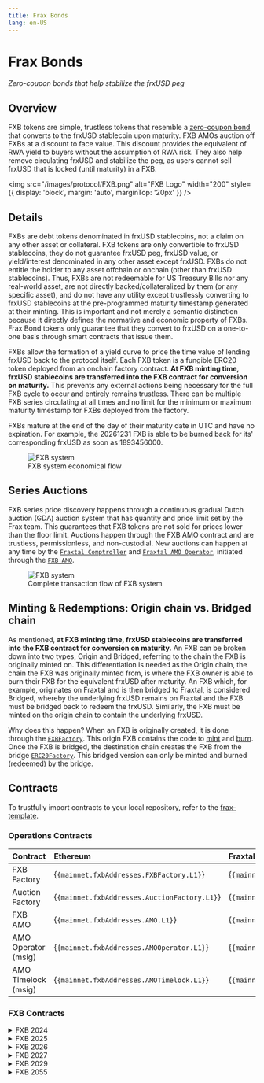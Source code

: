 ```yaml
---
title: Frax Bonds
lang: en-US
---
```


# Frax Bonds
*Zero-coupon bonds that help stabilize the frxUSD peg*

## Overview
FXB tokens are simple, trustless tokens that resemble a [zero-coupon bond](https://www.investopedia.com/terms/z/zero-couponbond.asp) that converts to the frxUSD stablecoin upon maturity. FXB AMOs auction off FXBs at a discount to face value. This discount provides the equivalent of RWA yield to buyers without the assumption of RWA risk. They also help remove circulating frxUSD and stabilize the peg, as users cannot sell frxUSD that is locked (until maturity) in a FXB.

<img
  src="/images/protocol/FXB.png"
  alt="FXB Logo"
  width="200"
  style={{ display: 'block', margin: 'auto', marginTop: '20px' }}
/>

## Details
FXBs are debt tokens denominated in frxUSD stablecoins, not a claim on any other asset or collateral. FXB tokens are only convertible to frxUSD stablecoins, they do not guarantee frxUSD peg, frxUSD value, or yield/interest denominated in any other asset except frxUSD. FXBs do not entitle the holder to any asset offchain or onchain (other than frxUSD stablecoins). Thus, FXBs are not redeemable for US Treasury Bills nor any real-world asset, are not directly backed/collateralized by them (or any specific asset), and do not have any utility except trustlessly converting to frxUSD stablecoins at the pre-programmed maturity timestamp generated at their minting. This is important and not merely a semantic distinction because it directly defines the normative and economic property of FXBs. Frax Bond tokens only guarantee that they convert to frxUSD on a one-to-one basis through smart contracts that issue them.

FXBs allow the formation of a yield curve to price the time value of lending frxUSD back to the protocol itself. Each FXB token is a fungible ERC20 token deployed from an onchain factory contract. **At FXB minting time, frxUSD stablecoins are transferred into the FXB contract for conversion on maturity.**  This prevents any external actions being necessary for the full FXB cycle to occur and entirely remains trustless. There can be multiple FXB series circulating at all times and no limit for the minimum or maximum maturity timestamp for FXBs deployed from the factory.

FXBs mature at the end of the day of their maturity date in UTC and have no expiration.  For example, the 20261231 FXB is able to be burned back for its' corresponding frxUSD as soon as 1893456000.

<figure style={{ textAlign: 'center', marginTop: '20px' }}>
  <img
    src="/images/protocol/FXB-Black.png"
    alt="FXB system"
    style={{ display: 'block', margin: 'auto' }}
  />
  <figcaption style={{ marginTop: '10px', fontSize: '14px', color: '#555' }}>
    FXB system economical flow
  </figcaption>
</figure>


## Series Auctions
FXB series price discovery happens through a continuous gradual Dutch auction (GDA) auction system that has quantity and price limit set by the Frax team.  This guarantees that FXB tokens are not sold for prices lower than the floor limit. Auctions happen through the FXB AMO contract and are trustless, permissionless, and non-custodial.
New auctions can happen at any time by the [`Fraxtal Comptroller`](https://fraxscan.com/address/0xC4EB45d80DC1F079045E75D5d55de8eD1c1090E6) and [`Fraxtal AMO Operator`](https://fraxscan.com/address/0x5f25218ed9474b721d6a38c115107428E832fA2E), initiated through the [`FXB AMO`](https://fraxscan.com/address/0xE6ed07952dC9993DD52c6d991Fa809C00eBE58a3).

<figure style={{ textAlign: 'center', marginTop: '20px' }}>
  <img
    src="/images/protocol/FXB-AMO-Black.png"
    alt="FXB system"
    style={{ display: 'block', margin: 'auto' }}
  />
  <figcaption style={{ marginTop: '10px', fontSize: '14px', color: '#555' }}>
    Complete transaction flow of FXB system
  </figcaption>
</figure>


## Minting & Redemptions: Origin chain vs. Bridged chain
As mentioned, **at FXB minting time, frxUSD stablecoins are transferred into the FXB contract for conversion on maturity.**  An FXB can be broken down into two types, Origin and Bridged, referring to the chain the FXB is originally minted on.  This differentiation is needed as the Origin chain, the chain the FXB was originally minted from, is where the FXB owner is able to burn their FXB for the equivalent frxUSD after maturity.  An FXB which, for example, originates on Fraxtal and is then bridged to Fraxtal, is considered Bridged, whereby the underlying frxUSD remains on Fraxtal and the FXB must be bridged back to redeem the frxUSD.  Similarly, the FXB must be minted on the origin chain to contain the underlying frxUSD.

Why does this happen?  When an FXB is originally created, it is done through the [`FXBFactory`](https://github.com/FraxFinance/dev-frax-bonds/blob/develop/src/contracts/FXBFactory.sol).  This origin FXB contains the code to [mint](https://github.com/FraxFinance/dev-frax-bonds/blob/3608454b1e8a83b77b60afbd7ca541e2594bb1cd/src/contracts/FXB.sol#L110-L114) and [burn](https://github.com/FraxFinance/dev-frax-bonds/blob/3608454b1e8a83b77b60afbd7ca541e2594bb1cd/src/contracts/FXB.sol#L130-L134).  Once the FXB is bridged, the destination chain creates the FXB from the bridge [`ERC20Factory`](https://etherscan.io/address/0x6ca98f43719231d38f6426db64c7f3d5c7ce7876#code).  This bridged version can only be minted and burned (redeemed) by the bridge.

## Contracts
To trustfully import contracts to your local repository, refer to the [frax-template](https://github.com/fraxfinance/frax-template).

### Operations Contracts

| Contract            | Ethereum                                               | Fraxtal                                                |
| :------------------ | :----------------------------------------------------- | :----------------------------------------------------- |
| FXB Factory         | {<code>{mainnet.fxbAddresses.FXBFactory.L1}</code>}    | {<code>{mainnet.fxbAddresses.FXBFactory.L2}</code>}    |
| Auction Factory     | {<code>{mainnet.fxbAddresses.AuctionFactory.L1}</code>}| {<code>{mainnet.fxbAddresses.AuctionFactory.L2}</code>}|
| FXB AMO             | {<code>{mainnet.fxbAddresses.AMO.L1}</code>}           | {<code>{mainnet.fxbAddresses.AMO.L2}</code>}           |
| AMO Operator (msig) | {<code>{mainnet.fxbAddresses.AMOOperator.L1}</code>}   | {<code>{mainnet.fxbAddresses.AMOOperator.L2}</code>}   |
| AMO Timelock (msig) | {<code>{mainnet.fxbAddresses.AMOTimelock.L1}</code>}   | {<code>{mainnet.fxbAddresses.AMOTimelock.L2}</code>}   |

### FXB Contracts
<details>
<summary>FXB 2024</summary>
- **Origin Chain:** Ethereum<br />
- **Maturity Date:** December 31, 2024

| Contract  | Ethereum                                               | Fraxtal                                                |
| :-------- | :----------------------------------------------------- | :----------------------------------------------------- |
| Token     | {<code>{mainnet.fxbAddresses.FXB2024.L1}</code>}       | {<code>{mainnet.fxbAddresses.FXB2024.L2}</code>}       |
| Auction   | {<code>{mainnet.fxbAddresses.FXB2024Auction.L1}</code>}| {<code>{mainnet.fxbAddresses.FXB2024Auction.L2}</code>}|
| Oracle    | {<code>{mainnet.fxbAddresses.FXB2024Oracle.L1}</code>} | {<code>{mainnet.fxbAddresses.FXB2024Oracle.L2}</code>} |
</details>
<details>
<summary>FXB 2025</summary>
- **Origin Chain:** Fraxtal<br />
- **Maturity Date:** December 31, 2025

| Contract  | Ethereum                                               | Fraxtal                                                |
| :-------- | :----------------------------------------------------- | :----------------------------------------------------- |
| Token     | {<code>{mainnet.fxbAddresses.FXB2025.L1}</code>}       | {<code>{mainnet.fxbAddresses.FXB2025.L2}</code>}       |
| Auction   | {<code>{mainnet.fxbAddresses.FXB2025Auction.L1}</code>}| {<code>{mainnet.fxbAddresses.FXB2025Auction.L2}</code>}|
| Oracle    | {<code>{mainnet.fxbAddresses.FXB2025Oracle.L1}</code>} | {<code>{mainnet.fxbAddresses.FXB2025Oracle.L2}</code>} |
</details>
<details>
<summary>FXB 2026</summary>
- **Origin Chain:** Ethereum<br />
- **Maturity Date:** December 31, 2026

| Contract  | Ethereum                                               | Fraxtal                                                |
| :-------- | :----------------------------------------------------- | :----------------------------------------------------- |
| Token     | {<code>{mainnet.fxbAddresses.FXB2026.L1}</code>}       | {<code>{mainnet.fxbAddresses.FXB2026.L2}</code>}       |
| Auction   | {<code>{mainnet.fxbAddresses.FXB2026Auction.L1}</code>}| {<code>{mainnet.fxbAddresses.FXB2026Auction.L2}</code>}|
| Oracle    | {<code>{mainnet.fxbAddresses.FXB2026Oracle.L1}</code>} | {<code>{mainnet.fxbAddresses.FXB2026Oracle.L2}</code>} |
</details>
<details>
<summary>FXB 2027</summary>
- **Origin Chain:** Fraxtal<br />
- **Maturity Date:** December 31, 2027

| Contract  | Ethereum                                               | Fraxtal                                                |
| :-------- | :----------------------------------------------------- | :----------------------------------------------------- |
| Token     | {<code>{mainnet.fxbAddresses.FXB2027.L1}</code>}       | {<code>{mainnet.fxbAddresses.FXB2027.L2}</code>}       |
| Auction   | {<code>{mainnet.fxbAddresses.FXB2027Auction.L1}</code>}| {<code>{mainnet.fxbAddresses.FXB2027Auction.L2}</code>}|
| Oracle    | {<code>{mainnet.fxbAddresses.FXB2027Oracle.L1}</code>} | {<code>{mainnet.fxbAddresses.FXB2027Oracle.L2}</code>} |
</details>
<details>
<summary>FXB 2029</summary>
- **Origin Chain:** Fraxtal<br />
- **Maturity Date:** December 31, 2029

| Contract  | Ethereum                                               | Fraxtal                                                |
| :-------- | :----------------------------------------------------- | :----------------------------------------------------- |
| Token     | {<code>{mainnet.fxbAddresses.FXB2029.L1}</code>}       | {<code>{mainnet.fxbAddresses.FXB2029.L2}</code>}       |
| Auction   | {<code>{mainnet.fxbAddresses.FXB2029Auction.L1}</code>}| {<code>{mainnet.fxbAddresses.FXB2029Auction.L2}</code>}|
| Oracle    | {<code>{mainnet.fxbAddresses.FXB2029Oracle.L1}</code>} | {<code>{mainnet.fxbAddresses.FXB2029Oracle.L2}</code>} |
</details>
<details>
<summary>FXB 2055</summary>
- **Origin Chain:** Fraxtal<br />
- **Maturity Date:** December 31, 2055

| Contract  | Ethereum                                               | Fraxtal                                                |
| :-------- | :----------------------------------------------------- | :----------------------------------------------------- |
| Token     | {<code>{mainnet.fxbAddresses.FXB2055.L1}</code>}       | {<code>{mainnet.fxbAddresses.FXB2055.L2}</code>}       |
| Auction   | {<code>{mainnet.fxbAddresses.FXB2055Auction.L1}</code>}| {<code>{mainnet.fxbAddresses.FXB2055Auction.L2}</code>}|
| Oracle    | {<code>{mainnet.fxbAddresses.FXB2055Oracle.L1}</code>} | {<code>{mainnet.fxbAddresses.FXB2055Oracle.L2}</code>} |
</details>

